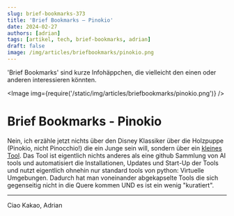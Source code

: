 ---
slug: brief-bookmarks-373
title: 'Brief Bookmarks – Pinokio'
date: 2024-02-27
authors: [adrian]
tags: [artikel, tech, brief-bookmarks, adrian]
draft: false
image: /img/articles/briefbookmarks/pinokio.png
---


'Brief Bookmarks' sind kurze Infohäppchen, die vielleicht den einen oder anderen interessieren könnten.

<Image img={require('/static/img/articles/briefbookmarks/pinokio.png')} />

<!--truncate-->

# Brief Bookmarks - Pinokio

Nein, ich erzähle jetzt nichts über den Disney Klassiker über die Holzpuppe (Pinokio, nicht Pinocchio!) die ein Junge sein will, sondern über ein [kleines Tool](https://pinokio.computer/). Das Tool ist eigentlich nichts anderes als eine github Sammlung von AI tools und automatisiert die Installationen, Updates und Start-Up der Tools und nutzt eigentlich ohnehin nur standard tools von python: Virtuelle Umgebungen. Dadurch hat man voneinander abgekapselte Tools die sich gegenseitig nicht in die Quere kommen UND es ist ein wenig "kuratiert".

---

Ciao Kakao, Adrian
